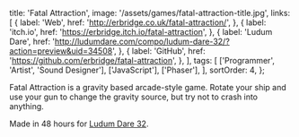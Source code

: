   title: 'Fatal Attraction',
  image: '/assets/games/fatal-attraction-title.jpg',
  links: [
    {
      label: 'Web',
      href: 'http://erbridge.co.uk/fatal-attraction/',
    },
    {
      label: 'itch.io',
      href: 'https://erbridge.itch.io/fatal-attraction',
    },
    {
      label: 'Ludum Dare',
      href:
        'http://ludumdare.com/compo/ludum-dare-32/?action=preview&uid=34508',
    },
    {
      label: 'GitHub',
      href: 'https://github.com/erbridge/fatal-attraction',
    },
  ],
  tags: [
    ['Programmer', 'Artist', 'Sound Designer'],
    ['JavaScript'],
    ['Phaser'],
  ],
  sortOrder: 4,
};

Fatal Attraction is a gravity based arcade-style game. Rotate your ship and use
your gun to change the gravity source, but try not to crash into anything.

Made in 48 hours for
[Ludum Dare 32](http://ludumdare.com/compo/ludum-dare-32/?action=preview&uid=34508).
